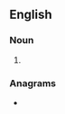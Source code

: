 ==English==

===Noun===
{{head|en|noun plural form}}

# {{plural of|cyclobutane|lang=en}}

===Anagrams===
* {{l|en|bouncy castle}}